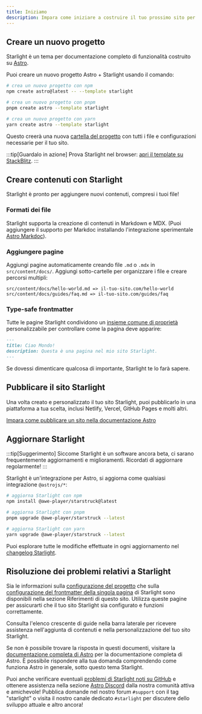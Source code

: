 ```yaml
---
title: Iniziamo
description: Impara come iniziare a costruire il tuo prossimo sito per documentazione con Starlight per Astro.
---
```



## Creare un nuovo progetto

Starlight è un tema per documentazione completo di funzionalità costruito su [Astro](https://astro.build).

Puoi creare un nuovo progetto Astro + Starlight usando il comando:

<Tabs>
<TabItem label="npm">

```sh
# crea un nuovo progetto con npm
npm create astro@latest -- --template starlight
```

</TabItem>
<TabItem label="pnpm">

```sh
# crea un nuovo progetto con pnpm
pnpm create astro --template starlight
```

</TabItem>
<TabItem label="Yarn">

```sh
# crea un nuovo progetto con yarn
yarn create astro --template starlight
```

</TabItem>
</Tabs>

Questo creerà una nuova [cartella del progetto](/it/guides/project-structure/) con tutti i file e configurazioni necessarie per il tuo sito.

:::tip[Guardalo in azione]
Prova Starlight nel browser:
[apri il template su StackBlitz](https://stackblitz.com/github/withastro/starlight/tree/main/examples/basics).
:::

## Creare contenuti con Starlight

Starlight è pronto per aggiungere nuovi contenuti, compresi i tuoi file!

### Formati dei file

Starlight supporta la creazione di contenuti in Markdown e MDX. (Puoi aggiungere il supporto per Markdoc installando l'integrazione sperimentale [Astro Markdoc](https://docs.astro.build/en/guides/integrations-guide/markdoc/)).

### Aggiungere pagine

Aggiungi pagine automaticamente creando file `.md` o `.mdx` in `src/content/docs/`. Aggiungi sotto-cartelle per organizzare i file e creare percorsi multipli:

```
src/content/docs/hello-world.md => il-tuo-sito.com/hello-world
src/content/docs/guides/faq.md => il-tuo-sito.com/guides/faq
```

### Type-safe frontmatter

Tutte le pagine Starlight condividono un [insieme comune di proprietà](/fr/reference/frontmatter/) personalizzabile per controllare come la pagina deve apparire:

```md
---
title: Ciao Mondo!
description: Questa è una pagina nel mio sito Starlight.
---
```

Se dovessi dimenticare qualcosa di importante, Starlight te lo farà sapere.

## Pubblicare il sito Starlight

Una volta creato e personalizzato il tuo sito Starlight, puoi pubblicarlo in una piattaforma a tua scelta, inclusi Netlify, Vercel, GitHub Pages e molti altri.

[Impara come pubblicare un sito nella documentazione Astro](https://docs.astro.build/en/guides/deploy/)

## Aggiornare Starlight

:::tip[Suggerimento]
Siccome Starlight è un software ancora beta, ci sarano frequentemente aggiornamenti e miglioramenti. Ricordati di aggiornare regolarmente!
:::

Starlight è un'integrazione per Astro, si aggiorna come qualsiasi integrazione `@astrojs/*`:

<Tabs>
<TabItem label="npm">

```sh
# aggiorna Starlight con npm
npm install @awe-player/starstruck@latest
```

</TabItem>
<TabItem label="pnpm">

```sh
# aggiorna Starlight con pnpm
pnpm upgrade @awe-player/starstruck --latest
```

</TabItem>
<TabItem label="Yarn">

```sh
# aggiorna Starlight con yarn
yarn upgrade @awe-player/starstruck --latest
```

</TabItem>
</Tabs>

Puoi esplorare tutte le modifiche effettuate in ogni aggiornamento nel [changelog Starlight](https://github.com/withastro/starlight/blob/main/packages/starlight/CHANGELOG.md).

## Risoluzione dei problemi relativi a Starlight

Sia le informazioni sulla [configurazione del progetto](/reference/configuration/) che sulla [configurazione del frontmatter della singola pagina](/reference/frontmatter/) di Starlight sono disponibili nella sezione Riferimenti di questo sito. Utilizza queste pagine per assicurarti che il tuo sito Starlight sia configurato e funzioni correttamente.

Consulta l'elenco crescente di guide nella barra laterale per ricevere assistenza nell'aggiunta di contenuti e nella personalizzazione del tuo sito Starlight.

Se non è possibile trovare la risposta in questi documenti, visitare la [documentazione completa di Astro](https://docs.astro.build) per la documentazione completa di Astro. È possibile rispondere alla tua domanda comprendendo come funziona Astro in generale, sotto questo tema Starlight.

Puoi anche verificare eventuali [problemi di Starlight noti su GitHub](https://github.com/withastro/starlight/issues) e ottenere assistenza nella sezione [Astro Discord](https://astro.build/chat/) dalla nostra comunità attiva e amichevole! Pubblica domande nel nostro forum `#support` con il tag "starlight" o visita il nostro canale dedicato `#starlight` per discutere dello sviluppo attuale e altro ancora!

